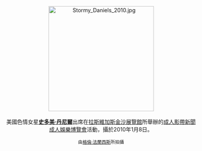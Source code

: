 <center>
[[File:Stormy_Daniels_2010.jpg|275px]]
<br><br>
美國色情女星'''[[史多美·丹尼爾|史多美·丹尼爾]]'''出席在[[拉斯維加斯|拉斯維加斯]][[金沙展覽館|金沙展覽館]]所舉辦的[[成人影帶新聞成人娛樂博覽會|成人影帶新聞成人娛樂博覽會]]活動，攝於2010年1月8日。
<p>
<small>由[[:en:User:Toglenn|格倫·法蘭西斯]]所拍攝</small>
</center>